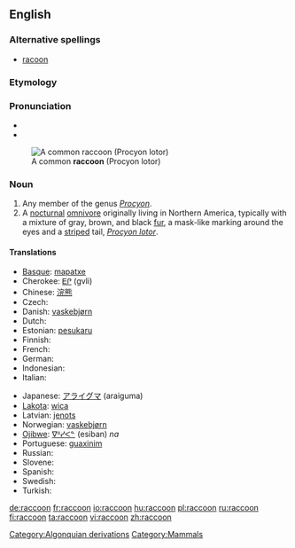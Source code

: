 ==English==
{{wikipedia}}

===Alternative spellings===
* [[racoon]]

===Etymology===
{{etystub}}

===Pronunciation===
*{{IPA|ɹæˈkuwn}}
* {{rhymes|uːn}}

[[Image:Procyon lotor (Common raccoon).jpg|right|thumb|A common '''raccoon''' (Procyon lotor)]]
<!-- Isn't one image enough for a dictionary entry?
[[Image:Raccoon (Procyon lotor) 2.jpg|thumb|left|A close up of a common '''raccoon''' (Procyon lotor)]]
-->

===Noun===
{{en-noun}}

# Any member of the genus ''[[Procyon]]''.
# A [[nocturnal]] [[omnivore]] originally living in Northern America, typically with a mixture of gray, brown, and black [[fur]], a mask-like marking around the eyes and a [[striped]] tail, ''[[Procyon lotor]]''.

====Translations====
{{trans-top|nocturnal omnivore living in Northern America}}
* [[Basque]]: [[mapatxe]]
* Cherokee: [[ᎬᎵ]] (gvli)
* Chinese: [[浣熊]]
* Czech: {{t-|cs|mýval|m}}
* Danish: [[vaskebjørn]]
* Dutch: {{t+|nl|wasbeer|m}}
* Estonian: [[pesukaru]]
* Finnish: {{t+|fi|pesukarhu}}
* French: {{t+|fr|raton laveur|m}}
* German: {{t+|de|Waschbär|m}}
* Indonesian: {{t-|id|rakun|xs=Indonesian}}
* Italian: {{t+|it|procione|m}}
{{trans-mid}}
* Japanese: [[アライグマ]] (araiguma)
* [[Lakota]]: [[wica]]
* Latvian: [[jenots]]
* Norwegian: [[vaskebjørn]] {{m}}
* [[Ojibwe]]: [[ᐁᐦᓯᐸᓐ]] (esiban) ''na''
* Portuguese: [[guaxinim]] {{m}}
* Russian: {{t+|ru|енот|m|tr=jenót|sc=Cyrl}}
* Slovene: {{t+|sl|rakun|m}}
* Spanish: {{t+|es|mapache|m}}
* Swedish: {{t-|sv|tvättbjörn|c}}
* Turkish: {{t-|tr|rakun}}
{{trans-bottom}}

[[Category:Algonquian derivations]]
[[Category:Mammals]]

[[de:raccoon]]
[[fr:raccoon]]
[[io:raccoon]]
[[hu:raccoon]]
[[pl:raccoon]]
[[ru:raccoon]]
[[fi:raccoon]]
[[ta:raccoon]]
[[vi:raccoon]]
[[zh:raccoon]]